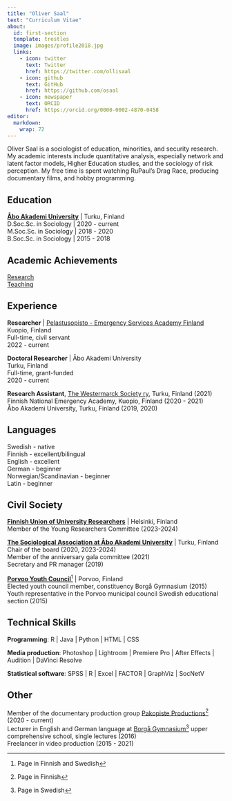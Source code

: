 ```yaml
---
title: "Oliver Saal"
text: "Curriculum Vitae"
about:
  id: first-section
  template: trestles
  image: images/profile2018.jpg
  links:
    - icon: twitter
      text: Twitter
      href: https://twitter.com/ollisaal
    - icon: github
      text: GitHub
      href: https://github.com/osaal
    - icon: newspaper
      text: ORCID
      href: https://orcid.org/0000-0002-4870-0458
editor: 
  markdown: 
    wrap: 72
---
```


::: {#first-section}
Oliver Saal is a sociologist of education, minorities, and security
research. My academic interests include quantitative analysis,
especially network and latent factor models, Higher Education studies,
and the sociology of risk perception. My free time is spent watching
RuPaul's Drag Race, producing documentary films, and hobby programming.

## Education

[**Åbo Akademi University**](https://abo.fi/en/) \| Turku, Finland <br/>
D.Soc.Sc. in Sociology \| 2020 - current <br/> M.Soc.Sc. in Sociology \|
2018 - 2020 <br/> B.Soc.Sc. in Sociology \| 2015 - 2018

## Academic Achievements

[Research](research.qmd) <br/> [Teaching](teaching.qmd)
:::

## Experience

**Researcher** \| [Pelastusopisto - Emergency Services Academy
Finland](https://pelastusopisto.fi/en/) <br/> Kuopio, Finland <br/>
Full-time, civil servant <br/> 2022 - current

**Doctoral Researcher** \| Åbo Akademi University <br/> Turku, Finland
<br/> Full-time, grant-funded <br/> 2020 - current

**Research Assistant**, [The Westermarck Society
ry](https://www.facebook.com/westermarckseura/), Turku, Finland (2021)
<br/> Finnish National Emergency Academy, Kuopio, Finland (2020 - 2021)
<br/> Åbo Akademi University, Turku, Finland (2019, 2020)

## Languages

Swedish - native <br/> Finnish - excellent/bilingual <br/> English -
excellent <br/> German - beginner <br/> Norwegian/Scandinavian -
beginner <br/> Latin - beginner

## Civil Society

[**Finnish Union of University
Researchers**](https://tieteentekijat.fi/en/home/) \| Helsinki, Finland
<br/> Member of the Young Researchers Committee (2023-2024)

[**The Sociological Association at Åbo Akademi
University**](https://anomiabo.wixsite.com/anomi?lang=en) \| Turku,
Finland <br/> Chair of the board (2020, 2023-2024) <br/> Member of the
anniversary gala committee (2021) <br/> Secretary and PR manager (2019)
<br/>

[**Porvoo Youth Council**](http://www.nuvaporvoo.fi/)[^1] \| Porvoo,
Finland <br/> Elected youth council member, constituency Borgå Gymnasium
(2015) <br/> Youth representative in the Porvoo municipal council
Swedish educational section (2015)

[^1]: Page in Finnish and Swedish

## Technical Skills

**Programming**: R \| Java \| Python \| HTML \| CSS

**Media production**: Photoshop \| Lightroom \| Premiere Pro \| After
Effects \| Audition \| DaVinci Resolve

**Statistical software**: SPSS \| R \| Excel \| FACTOR \| GraphViz \|
SocNetV

## Other

Member of the documentary production group [Pakopiste
Productions](https://www.facebook.com/profile.php?id=100088154507832)[^2]
(2020 - current) <br/> Lecturer in English and German language at [Borgå
Gymnasium](https://www.porvoo.fi/sv/fostran-och-utbildning/gymnasier-och-yrkesutbildning/borga-gymnasium/)[^3]
upper comprehensive school, single lectures (2016) <br/> Freelancer in
video production (2015 - 2021)

[^2]: Page in Finnish

[^3]: Page in Swedish
